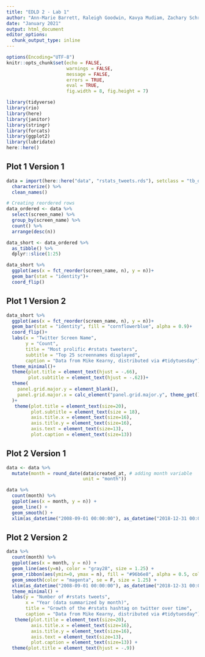 ```yaml
---
title: "EDLD 2 - Lab 1"
author: "Ann-Marie Barrett, Raleigh Goodwin, Kavya Mudiam, Zachary Schroeder,  Vinita Vader"
date: "January 2021"
output: html_document
editor_options: 
  chunk_output_type: inline
---
```

```r
options(Encoding="UTF-8")
knitr::opts_chunk$set(echo = FALSE,
                      warnings = FALSE,
                      message = FALSE,
                      errors = TRUE,
                      eval = TRUE,
                      fig.width = 8, fig.height = 7)

library(tidyverse)
library(rio)
library(here)
library(janitor)
library(stringr)
library(forcats)
library(ggplot2)
library(lubridate)
here::here()
```

## Plot 1 Version 1

```r
data = import(here::here("data", "rstats_tweets.rds"), setclass = "tb_df") %>% 
  characterize() %>% 
  clean_names()
```

```r
# Creating reordered rows
data_ordered <- data %>% 
  select(screen_name) %>%
  group_by(screen_name) %>% 
  count() %>% 
  arrange(desc(n)) 

data_short <- data_ordered %>% 
  as_tibble() %>% 
  dplyr::slice(1:25)

data_short %>% 
  ggplot(aes(x = fct_reorder(screen_name, n), y = n))+
  geom_bar(stat = "identity")+
  coord_flip()

```

## Plot 1 Version 2

```r

data_short %>% 
  ggplot(aes(x = fct_reorder(screen_name, n), y = n))+
  geom_bar(stat = "identity", fill = "cornflowerblue", alpha = 0.9)+
  coord_flip()+
  labs(x = "Twitter Screen Name",
       y = "Count",
       title = "Most prolific #rstats tweeters",
       subtitle = "Top 25 screennames displayed",
       caption = "Data from Mike Kearny, distributed via #tidytuesday") +
  theme_minimal()+
  theme(plot.title = element_text(hjust = -.66),
        plot.subtitle = element_text(hjust = -.62))+
  theme(
    panel.grid.major.y = element_blank(),
    panel.grid.major.x = calc_element("panel.grid.major.y", theme_get())
  )+ 
   theme(plot.title = element_text(size=20),
         plot.subtitle = element_text(size = 18),
         axis.title.x = element_text(size=16),
         axis.title.y = element_text(size=16),
         axis.text = element_text(size=13),
         plot.caption = element_text(size=13))
```


## Plot 2 Version 1

```r

data <- data %>%
  mutate(month = round_date(data$created_at, # adding month variable
                            unit = "month"))

data %>% 
  count(month) %>% 
  ggplot(aes(x = month, y = n)) +
  geom_line() +
  geom_smooth() +
  xlim(as_datetime("2008-09-01 00:00:00"), as_datetime("2018-12-31 00:00:00"))

```


## Plot 2 Version 2

```r
 
data %>% 
  count(month) %>% 
  ggplot(aes(x = month, y = n)) +
  geom_line(aes(y=n), color = "gray28", size = 1.25) +
  geom_ribbon(aes(ymin=0, ymax = n), fill = "#96b6e8", alpha = 0.5, color = "gray28") +
  geom_smooth(color = "magenta", se = F, size = 1.25) +
  xlim(as_datetime("2008-09-01 00:00:00"), as_datetime("2018-12-31 00:00:00"))+
  theme_minimal() +
  labs(y = "Number of #rstats tweets",
       x = "Year (data summarized by month)",
       title = "Growth of the #rstats hashtag on twitter over time",
       caption = "Data from Mike Kearny, distributed via #tidytuesday") + 
   theme(plot.title = element_text(size=20),
         axis.title.x = element_text(size=16),
         axis.title.y = element_text(size=16),
         axis.text = element_text(size=13),
         plot.caption = element_text(size=13)) +
  theme(plot.title = element_text(hjust = -.9))

```

